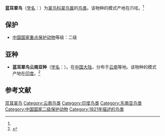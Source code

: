 {{Speciesbox
| name = 蓝耳翠鸟
| status = 
| status_system = 
| image = 
| genus = Alcedo
| species = meninting
| authority = (Horsfield)<ref name='id2294'>{{cite web| url =http://www.bioinfo.cn/db05/BjdwSpecies.php?action=view&id=2294| title =蓝耳翠鸟| work =《中国动物物种编目数据库》| publisher =中国科学院微生物研究所| author =中国科学院动物研究所| accessdate =2009-04-04| deadurl =yes| archiveurl =https://web.archive.org/web/20160305022524/http://www.bioinfo.cn/db05/BjdwSpecies.php?action=view&id=2294| archivedate =2016-03-05
}}</ref>
}}

'''蓝耳翠鸟'''（[[学名|学名]]：{{lang|la|''Alcedo meninting''}}）为[[翠鸟科|翠鸟科]][[翠鸟属|翠鸟属]]的[[鸟类|鸟类]]。该物种的模式产地在爪哇。<ref name='id2294'/>

==保护==
*[[中國國家重點保護野生動物名錄|中国国家重点保护动物]]等级：二级

==亚种==
*'''蓝耳翠鸟云南亚种'''（[[学名|学名]]：{{lang|la|''Alcedo meninting coltarti''}}）。在[[中国大陆|中国大陆]]，分布于[[云南|云南]]等地。该物种的模式产地在[[印度|印度]]。<ref name='id2295'>{{cite web| url =http://www.bioinfo.cn/db05/BjdwSpecies.php?action=view&id=2295| title =蓝耳翠鸟云南亚种| work =《中国动物物种编目数据库》| publisher =中国科学院微生物研究所| author =中国科学院动物研究所| accessdate =2009-04-04| deadurl =yes| archiveurl =https://web.archive.org/web/20160305075102/http://www.bioinfo.cn/db05/BjdwSpecies.php?action=view&id=2295| archivedate =2016-03-05}}</ref>

== 参考文献 ==
{{reflist}}
{{Taxonbar|from=Q32048}}

[[Category:翠鸟属|蓝耳翠鸟]]
[[Category:云南鸟类|Category:云南鸟类]]
[[Category:印度鸟类|Category:印度鸟类]]
[[Category:东南亚鸟类|Category:东南亚鸟类]]
[[Category:中国国家二级保护动物|Category:中国国家二级保护动物]]
[[Category:1821年描述的鸟类|Category:1821年描述的鸟类]]


{{鸟类小作品}}